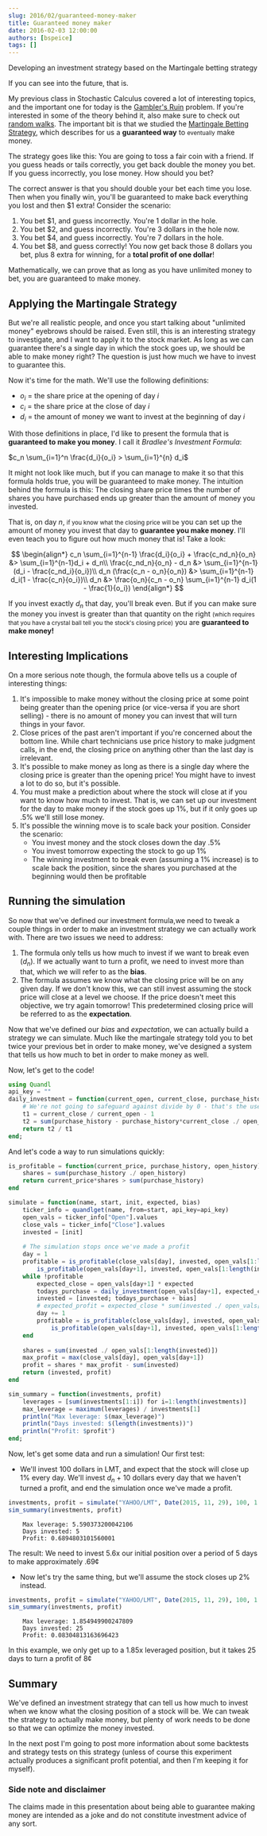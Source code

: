 ```yaml
---
slug: 2016/02/guaranteed-money-maker
title: Guaranteed money maker
date: 2016-02-03 12:00:00
authors: [bspeice]
tags: []
---
```


Developing an investment strategy based on the Martingale betting strategy

If you can see into the future, that is.

<!-- truncate -->

My previous class in Stochastic Calculus covered a lot of interesting topics, and the important one for today is the [Gambler's Ruin][1] problem. If you're interested in some of the theory behind it, also make sure to check out [random walks][2]. The important bit is that we studied the [Martingale Betting Strategy][3], which describes for us a **guaranteed way** to <small>eventually</small> make money.

The strategy goes like this: You are going to toss a fair coin with a friend. If you guess heads or tails correctly, you get back double the money you bet. If you guess incorrectly, you lose money. How should you bet?

The correct answer is that you should double your bet each time you lose. Then when you finally win, you'll be guaranteed to make back everything you lost and then &#36;1 extra! Consider the scenario:

1. You bet &#36;1, and guess incorrectly. You're 1 dollar in the hole.
2. You bet &#36;2, and guess incorrectly. You're 3 dollars in the hole now.
3. You bet &#36;4, and guess incorrectly. You're 7 dollars in the hole.
4. You bet &#36;8, and guess correctly! You now get back those 8 dollars you bet, plus 8 extra for winning, for a **total profit of one dollar**!

Mathematically, we can prove that as long as you have unlimited money to bet, you are guaranteed to make money.

## Applying the Martingale Strategy

But we're all realistic people, and once you start talking about "unlimited money" eyebrows should be raised. Even still, this is an interesting strategy to investigate, and I want to apply it to the stock market. As long as we can guarantee there's a single day in which the stock goes up, we should be able to make money right? The question is just how much we have to invest to guarantee this.

Now it's time for the math. We'll use the following definitions:

- $o_i$ = the share price at the opening of day $i$
- $c_i$ = the share price at the close of day $i$
- $d_i$ = the amount of money we want to invest at the beginning of day $i$

With those definitions in place, I'd like to present the formula that is **guaranteed to make you money**. I call it *Bradlee's Investment Formula*:

$c_n \sum_{i=1}^n \frac{d_i}{o_i} > \sum_{i=1}^{n} d_i$

It might not look like much, but if you can manage to make it so that this formula holds true, you will be guaranteed to make money. The intuition behind the formula is this: The closing share price times the number of shares you have purchased ends up greater than the amount of money you invested.

That is, on day $n$, <small>if you know what the closing price will be</small> you can set up the amount of money you invest that day to **guarantee you make money**. I'll even teach you to figure out how much money that is! Take a look:

$$
\begin{align*}
c_n \sum_{i=1}^{n-1} \frac{d_i}{o_i} + \frac{c_nd_n}{o_n} &> \sum_{i=1}^{n-1}d_i + d_n\\
\frac{c_nd_n}{o_n} - d_n &> \sum_{i=1}^{n-1}(d_i - \frac{c_nd_i}{o_i})\\
d_n (\frac{c_n - o_n}{o_n}) &> \sum_{i=1}^{n-1} d_i(1 - \frac{c_n}{o_i})\\
d_n &> \frac{o_n}{c_n - o_n} \sum_{i=1}^{n-1} d_i(1 - \frac{1}{o_i})
\end{align*}
$$

If you invest exactly $d_n$ that day, you'll break even. But if you can make sure the money you invest is greater than that quantity on the right <small>(which requires that you have a crystal ball tell you the stock's closing price)</small> you are **guaranteed to make money!**

## Interesting Implications

On a more serious note though, the formula above tells us a couple of interesting things:

1. It's impossible to make money without the closing price at some point being greater than the opening price (or vice-versa if you are short selling) - there is no amount of money you can invest that will turn things in your favor.
2. Close prices of the past aren't important if you're concerned about the bottom line. While chart technicians use price history to make judgment calls, in the end, the closing price on anything other than the last day is irrelevant.
3. It's possible to make money as long as there is a single day where the closing price is greater than the opening price! You might have to invest a lot to do so, but it's possible.
4. You must make a prediction about where the stock will close at if you want to know how much to invest. That is, we can set up our investment for the day to make money if the stock goes up 1%, but if it only goes up .5% we'll still lose money.
5. It's possible the winning move is to scale back your position. Consider the scenario:
    - You invest money and the stock closes down the day .5%
    - You invest tomorrow expecting the stock to go up 1%
    - The winning investment to break even (assuming a 1% increase) is to scale back the position, since the shares you purchased at the beginning would then be profitable

## Running the simulation

So now that we've defined our investment formula,we need to tweak a couple things in order to make an investment strategy we can actually work with. There are two issues we need to address:

1. The formula only tells us how much to invest if we want to break even ($d_n$). If we actually want to turn a profit, we need to invest more than that, which we will refer to as the **bias**.
2. The formula assumes we know what the closing price will be on any given day. If we don't know this, we can still invest assuming the stock price will close at a level we choose. If the price doesn't meet this objective, we try again tomorrow! This predetermined closing price will be referred to as the **expectation**.

Now that we've defined our *bias* and *expectation*, we can actually build a strategy we can simulate. Much like the martingale strategy told you to bet twice your previous bet in order to make money, we've designed a system that tells us how much to bet in order to make money as well.

Now, let's get to the code!

[1]: https://en.wikipedia.org/wiki/Gambler's_ruin
[2]: https://en.wikipedia.org/wiki/Random_walk
[3]: https://en.wikipedia.org/wiki/Martingale_%28betting_system%29


```julia
using Quandl
api_key = ""
daily_investment = function(current_open, current_close, purchase_history, open_history)
    # We're not going to safeguard against divide by 0 - that's the user's responsibility
    t1 = current_close / current_open - 1
    t2 = sum(purchase_history - purchase_history*current_close ./ open_history)
    return t2 / t1
end;
```

And let's code a way to run simulations quickly:


```julia
is_profitable = function(current_price, purchase_history, open_history)
    shares = sum(purchase_history ./ open_history)
    return current_price*shares > sum(purchase_history)
end

simulate = function(name, start, init, expected, bias)
    ticker_info = quandlget(name, from=start, api_key=api_key)
    open_vals = ticker_info["Open"].values
    close_vals = ticker_info["Close"].values
    invested = [init]
    
    # The simulation stops once we've made a profit
    day = 1
    profitable = is_profitable(close_vals[day], invested, open_vals[1:length(invested)]) ||
        is_profitable(open_vals[day+1], invested, open_vals[1:length(invested)])
    while !profitable
        expected_close = open_vals[day+1] * expected
        todays_purchase = daily_investment(open_vals[day+1], expected_close, invested, open_vals[1:day])
        invested = [invested; todays_purchase + bias]
        # expected_profit = expected_close * sum(invested ./ open_vals[1:length(invested)]) - sum(invested)
        day += 1
        profitable = is_profitable(close_vals[day], invested, open_vals[1:length(invested)]) ||
            is_profitable(open_vals[day+1], invested, open_vals[1:length(invested)])
    end
    
    shares = sum(invested ./ open_vals[1:length(invested)])
    max_profit = max(close_vals[day], open_vals[day+1])
    profit = shares * max_profit - sum(invested)
    return (invested, profit)
end

sim_summary = function(investments, profit)
    leverages = [sum(investments[1:i]) for i=1:length(investments)]
    max_leverage = maximum(leverages) / investments[1]
    println("Max leverage: $(max_leverage)")
    println("Days invested: $(length(investments))")
    println("Profit: $profit")
end;
```

Now, let's get some data and run a simulation! Our first test:

- We'll invest 100 dollars in LMT, and expect that the stock will close up 1% every day. We'll invest $d_n$ + 10 dollars every day that we haven't turned a profit, and end the simulation once we've made a profit.


```julia
investments, profit = simulate("YAHOO/LMT", Date(2015, 11, 29), 100, 1.01, 10)
sim_summary(investments, profit)
```

```
    Max leverage: 5.590373200042106
    Days invested: 5
    Profit: 0.6894803101560001
```

The result: We need to invest 5.6x our initial position over a period of 5 days to make approximately .69&#162;

- Now let's try the same thing, but we'll assume the stock closes up 2% instead.


```julia
investments, profit = simulate("YAHOO/LMT", Date(2015, 11, 29), 100, 1.02, 10)
sim_summary(investments, profit)
```

```
    Max leverage: 1.854949900247809
    Days invested: 25
    Profit: 0.08304813163696423
```

In this example, we only get up to a 1.85x leveraged position, but it takes 25 days to turn a profit of 8&#162;

## Summary

We've defined an investment strategy that can tell us how much to invest when we know what the closing position of a stock will be. We can tweak the strategy to actually make money, but plenty of work needs to be done so that we can optimize the money invested.

In the next post I'm going to post more information about some backtests and strategy tests on this strategy (unless of course this experiment actually produces a significant profit potential, and then I'm keeping it for myself).

### Side note and disclaimer

The claims made in this presentation about being able to guarantee making money are intended as a joke and do not constitute investment advice of any sort.